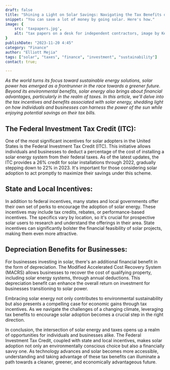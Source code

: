 ```yaml
---
draft: false
title: "Shining a Light on Solar Savings: Navigating the Tax Benefits of Going Solar"
snippet: "You can save a lot of money by going solar. Here's how."
image: {
    src: 'taxpapers.jpg',
    alt: "tax papers on a desk for independent contractors, image by Kelly Sikkema."
}
publishDate: "2023-11-20 4:45"
category: "Finance"
author: "Elliott Mejia"
tags: ["solar", "taxes", "finance", "investment", "sustainability"]
contact: true;

---
```


*As the world turns its focus toward sustainable energy solutions, solar power has emerged as a frontrunner in the race towards a greener future. Beyond its environmental benefits, solar energy also brings about financial advantages, particularly in the realm of taxes. In this article, we'll delve into the tax incentives and benefits associated with solar energy, shedding light on how individuals and businesses can harness the power of the sun while enjoying potential savings on their tax bills.*

## The Federal Investment Tax Credit (ITC):

One of the most significant incentives for solar adopters in the United States is the Federal Investment Tax Credit (ITC). This initiative allows individuals and businesses to deduct a percentage of the cost of installing a solar energy system from their federal taxes. As of the latest updates, the ITC provides a 26% credit for solar installations through 2022, gradually stepping down to 22% in 2023. It's important for those considering solar adoption to act promptly to maximize their savings under this scheme.


<ImageWithCredit
    imgLink="https://images.unsplash.com/photo-1545315003-c5ad6226c272?q=80&w=2264&auto=format&fit=crop&ixlib=rb-4.0.3&ixid=M3wxMjA3fDB8MHxwaG90by1wYWdlfHx8fGVufDB8fHx8fA%3D%3D"
    imgAlt="Happy woman free from utility charges. Credit: Clay Banks"
    height="400px"
    creditLink="https://unsplash.com/photos/woman-in-green-jacket-raising-her-hands-POzx_amnWJw"
    creditCopy="Happy about taxes!"
    creditName="Clay Banks"
    creditSource="Unsplash"
    target="_blank"
/>

## State and Local Incentives:

In addition to federal incentives, many states and local governments offer their own set of perks to encourage the adoption of solar energy. These incentives may include tax credits, rebates, or performance-based incentives. The specifics vary by location, so it's crucial for prospective solar users to research and understand the offerings in their area. State incentives can significantly bolster the financial feasibility of solar projects, making them even more attractive.

## Depreciation Benefits for Businesses:

For businesses investing in solar, there's an additional financial benefit in the form of depreciation. The Modified Accelerated Cost Recovery System (MACRS) allows businesses to recover the cost of qualifying property, including solar energy systems, through annual deductions. This depreciation benefit can enhance the overall return on investment for businesses transitioning to solar power.

Embracing solar energy not only contributes to environmental sustainability but also presents a compelling case for economic gains through tax incentives. As we navigate the challenges of a changing climate, leveraging tax benefits to encourage solar adoption becomes a crucial step in the right direction.

In conclusion, the intersection of solar energy and taxes opens up a realm of opportunities for individuals and businesses alike. The Federal Investment Tax Credit, coupled with state and local incentives, makes solar adoption not only an environmentally conscious choice but also a financially savvy one. As technology advances and solar becomes more accessible, understanding and taking advantage of these tax benefits can illuminate a path towards a cleaner, greener, and economically advantageous future.